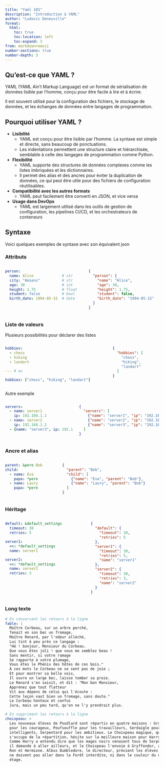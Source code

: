 ```yaml
---
title: "Yaml 101"
description: "Introduction à YAML"
author: "Ludovic Deneuville"
format: 
  html:
    toc: true
    toc-location: left
    toc-expand: 3
from: markdown+emoji
number-sections: true
number-depth: 3
---
```



## Qu'est-ce que YAML ?

YAML (YAML Ain't Markup Language) est un format de sérialisation de données lisible par l'homme, conçu pour être facile à lire et à écrire.

Il est souvent utilisé pour la configuration des fichiers, le stockage de données, et les échanges de données entre langages de programmation.

## Pourquoi utiliser YAML ?

- **Lisibilité**
  - YAML est conçu pour être lisible par l'homme. La syntaxe est simple et directe, sans beaucoup de ponctuations.
  - Les indentations permettent une structure claire et hiérarchisée, semblable à celle des langages de programmation comme Python.
- **Flexibilité**
  - YAML supporte des structures de données complexes comme les listes imbriquées et les dictionnaires.
  - Il permet des alias et des ancres pour éviter la duplication de données, ce qui peut être utile pour des fichiers de configuration réutilisables.
- **Compatibilité avec les autres formats**
  - YAML peut facilement être converti en JSON, et vice versa
- **Usage dans DevOps**
  - YAML est largement utilisé dans les outils de gestion de configuration, les pipelines CI/CD, et les orchestrateurs de conteneurs

## Syntaxe

Voici quelques exemples de syntaxe avec son équivalent json

### Attributs

:::::: {.columns}
::: {.column}
```.yml
person:
  name: Alice             # str
  city: "Amiens"          # str
  age: 30                 # int
  height: 1.75            # float
  student: false          # bool
  birth_date: 1994-05-15  # date

```
:::

::: {.column}
```.json
{
  "person": {
    "name": "Alice",
    "age": 30,
    "height": 1.75,
    "student": false,
    "birth_date": "1994-05-15"
  }
}
```
:::
::::::


### Liste de valeurs

Plusieurs possibilités pour déclarer des listes

:::::: {.columns}
::: {.column}
```.yml
hobbies: 
  - chess
  - hiking
  - landart

--- # ou

hobbies: ["chess", "hiking", "landart"]
```
:::

::: {.column}
```.json
{
  "hobbies": [
    "chess",
    "hiking",
    "landart"
  ]
}

```
:::
::::::



Autre exemple

:::::: {.columns}
::: {.column}
```.yml
servers:
  - name: server1
    ip: 192.168.1.1
  - name: server2
    ip: 192.168.1.2
  - {name: "server3", ip: 192.168.1.3}
```
:::

::: {.column}
```.json
{
  "servers": [
    {"name": "server1", "ip": "192.168.1.1"},
    {"name": "server2", "ip": "192.168.1.2"},
    {"name": "server3", "ip": "192.168.1.3"}
  ]
}
```
:::
::::::


### Ancre et alias

:::::: {.columns}
::: {.column}
```.yml
parent: &pere Bob
child:
  - name: Eva
    papa: *pere
  - name: Laury
    papa: *pere
```
:::

::: {.column}
```.json
{
  "parent": "Bob",
  "child": [
    {"name": "Eva", "parent": "Bob"},
    {"name": "Laury", "parent": "Bob"}
  ]
}
```
:::
::::::


### Héritage

:::::: {.columns}
::: {.column}
```.yml
default: &default_settings
  timeout: 30
  retries: 5

server1:
  <<: *default_settings
  name: server1

server2:
  <<: *default_settings
  name: server2
  retries: 3
```
:::

::: {.column}
```.json
{
  "default": {
    "timeout": 30,
    "retries": 5
  },
  "server1": {
    "timeout": 30,
    "retries": 5,
    "name": "server1"
  },
  "server2": {
    "timeout": 30,
    "retries": 3,
    "name": "server2"
  }
}
```
:::
::::::


### Long texte

```.yml

# En conservant les retours à la ligne
fable: |
  Maître Corbeau, sur un arbre perché,
  Tenait en son bec un fromage.
  Maître Renard, par l'odeur alléché,
  Lui tint à peu près ce langage :
  "Hé ! bonjour, Monsieur du Corbeau.
  Que vous êtes joli ! que vous me semblez beau !
  Sans mentir, si votre ramage
  Se rapporte à votre plumage,
  Vous êtes le Phénix des hôtes de ces bois."
  À ces mots le Corbeau ne se sent pas de joie ;
  Et pour montrer sa belle voix,
  Il ouvre un large bec, laisse tomber sa proie.
  Le Renard s'en saisit, et dit : "Mon bon Monsieur,
  Apprenez que tout flatteur
  Vit aux dépens de celui qui l'écoute :
  Cette leçon vaut bien un fromage, sans doute."
  Le Corbeau honteux et confus
  Jura, mais un peu tard, qu'on ne l'y prendrait plus.

# En supprimant les retours à la ligne
choixpeau: >
  Les nouveaux élèves de Poudlard sont répartis en quatre maisons : Gryffondor
  pour les courageux, Poufsouffle pour les travailleurs, Serdaigle pour les
  intelligents, Serpentard pour les ambitieux. Le Choixpeau magique, qui 
  s'occupe de la répartition, hésite sur la meilleure maison pour Harry. 
  Comme Harry a entendu dire que les mages noirs venaient tous de Serpentard,
  il demande à aller ailleurs, et le Choixpeau l'envoie à Gryffondor, avec 
  Ron et Hermione. Albus Dumbledore, le directeur, prévient les élèves qu’ils
  ne doivent pas aller dans la Forêt interdite, ni dans le couloir du deuxième
  étage.

```